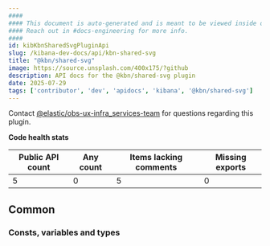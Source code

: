 ```yaml
---
####
#### This document is auto-generated and is meant to be viewed inside our experimental, new docs system.
#### Reach out in #docs-engineering for more info.
####
id: kibKbnSharedSvgPluginApi
slug: /kibana-dev-docs/api/kbn-shared-svg
title: "@kbn/shared-svg"
image: https://source.unsplash.com/400x175/?github
description: API docs for the @kbn/shared-svg plugin
date: 2025-07-29
tags: ['contributor', 'dev', 'apidocs', 'kibana', '@kbn/shared-svg']
---
```




Contact [@elastic/obs-ux-infra_services-team](https://github.com/orgs/elastic/teams/obs-ux-infra_services-team) for questions regarding this plugin.

**Code health stats**

| Public API count  | Any count | Items lacking comments | Missing exports |
|-------------------|-----------|------------------------|-----------------|
| 5 | 0 | 5 | 0 |

## Common

### Consts, variables and types
<DocDefinitionList data={kbnSharedSvgObj.common.misc}/>


